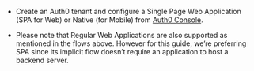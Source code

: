 - Create an Auth0 tenant and configure a Single Page Web Application (SPA for Web) or Native (for Mobile) from
  [Auth0 Console](https://manage.auth0.com/).

- Please note that Regular Web Applications are also supported as mentioned in the flows above. However for this guide, we’re preferring SPA since its
  implicit flow doesn’t require an application to host a backend server.
